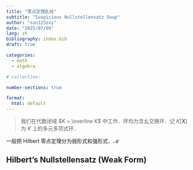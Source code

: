 ```yaml
---
title: "零点定理乱炖"
subtitle: "Suspicious Nullstellensatz Soup"
author: "sun123zxy"
date: "2025/07/09"
lang: zh
bibliography: index.bib
draft: true

categories:
  - math
  - algebra

# collection:

number-sections: true

format:
  html: default
---
```


\renewcommand{\vec}{\boldsymbol}

> 我们在代数闭域 $K = \overline K$ 中工作．环均为含幺交换环．记 $K[\vec X]$ 为 $K$ 上的多元多项式环．

一般把 Hilbert 零点定理分为弱形式和强形式．$\mathcal M$

:::{#thm-hnt-weak}

## Hilbert's Nullstellensatz (Weak Form)


:::